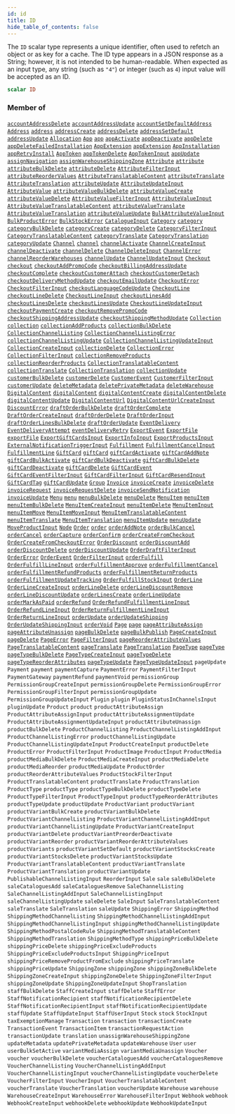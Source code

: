 ```yaml
---
id: id
title: ID
hide_table_of_contents: false
---
```








The `ID` scalar type represents a unique identifier, often used to refetch an object or as key for a cache. The ID type appears in a JSON response as a String; however, it is not intended to be human-readable. When expected as an input type, any string (such as `"4"`) or integer (such as `4`) input value will be accepted as an ID.

```graphql
scalar ID
```




### Member of

[`accountAddressDelete`](../../../developer/api-reference/mutations/account-address-delete)  <Badge class="secondary" text="mutation"/><Bullet />[`accountAddressUpdate`](../../../developer/api-reference/mutations/account-address-update)  <Badge class="secondary" text="mutation"/><Bullet />[`accountSetDefaultAddress`](../../../developer/api-reference/mutations/account-set-default-address)  <Badge class="secondary" text="mutation"/><Bullet />[`Address`](../../../developer/api-reference/objects/address)  <Badge class="secondary" text="object"/><Bullet />[`address`](../../../developer/api-reference/queries/address)  <Badge class="secondary" text="query"/><Bullet />[`addressCreate`](../../../developer/api-reference/mutations/address-create)  <Badge class="secondary" text="mutation"/><Bullet />[`addressDelete`](../../../developer/api-reference/mutations/address-delete)  <Badge class="secondary" text="mutation"/><Bullet />[`addressSetDefault`](../../../developer/api-reference/mutations/address-set-default)  <Badge class="secondary" text="mutation"/><Bullet />[`addressUpdate`](../../../developer/api-reference/mutations/address-update)  <Badge class="secondary" text="mutation"/><Bullet />[`Allocation`](../../../developer/api-reference/objects/allocation)  <Badge class="secondary" text="object"/><Bullet />[`App`](../../../developer/api-reference/objects/app)  <Badge class="secondary" text="object"/><Bullet />[`app`](../../../developer/api-reference/queries/app)  <Badge class="secondary" text="query"/><Bullet />[`appActivate`](../../../developer/api-reference/mutations/app-activate)  <Badge class="secondary" text="mutation"/><Bullet />[`appDeactivate`](../../../developer/api-reference/mutations/app-deactivate)  <Badge class="secondary" text="mutation"/><Bullet />[`appDelete`](../../../developer/api-reference/mutations/app-delete)  <Badge class="secondary" text="mutation"/><Bullet />[`appDeleteFailedInstallation`](../../../developer/api-reference/mutations/app-delete-failed-installation)  <Badge class="secondary" text="mutation"/><Bullet />[`AppExtension`](../../../developer/api-reference/objects/app-extension)  <Badge class="secondary" text="object"/><Bullet />[`appExtension`](../../../developer/api-reference/queries/app-extension)  <Badge class="secondary" text="query"/><Bullet />[`AppInstallation`](../../../developer/api-reference/objects/app-installation)  <Badge class="secondary" text="object"/><Bullet />[`appRetryInstall`](../../../developer/api-reference/mutations/app-retry-install)  <Badge class="secondary" text="mutation"/><Bullet />[`AppToken`](../../../developer/api-reference/objects/app-token)  <Badge class="secondary" text="object"/><Bullet />[`appTokenDelete`](../../../developer/api-reference/mutations/app-token-delete)  <Badge class="secondary" text="mutation"/><Bullet />[`AppTokenInput`](../../../developer/api-reference/inputs/app-token-input)  <Badge class="secondary" text="input"/><Bullet />[`appUpdate`](../../../developer/api-reference/mutations/app-update)  <Badge class="secondary" text="mutation"/><Bullet />[`assignNavigation`](../../../developer/api-reference/mutations/assign-navigation)  <Badge class="secondary" text="mutation"/><Bullet />[`assignWarehouseShippingZone`](../../../developer/api-reference/mutations/assign-warehouse-shipping-zone)  <Badge class="secondary" text="mutation"/><Bullet />[`Attribute`](../../../developer/api-reference/objects/attribute)  <Badge class="secondary" text="object"/><Bullet />[`attribute`](../../../developer/api-reference/queries/attribute)  <Badge class="secondary" text="query"/><Bullet />[`attributeBulkDelete`](../../../developer/api-reference/mutations/attribute-bulk-delete)  <Badge class="secondary" text="mutation"/><Bullet />[`attributeDelete`](../../../developer/api-reference/mutations/attribute-delete)  <Badge class="secondary" text="mutation"/><Bullet />[`AttributeFilterInput`](../../../developer/api-reference/inputs/attribute-filter-input)  <Badge class="secondary" text="input"/><Bullet />[`attributeReorderValues`](../../../developer/api-reference/mutations/attribute-reorder-values)  <Badge class="secondary" text="mutation"/><Bullet />[`AttributeTranslatableContent`](../../../developer/api-reference/objects/attribute-translatable-content)  <Badge class="secondary" text="object"/><Bullet />[`attributeTranslate`](../../../developer/api-reference/mutations/attribute-translate)  <Badge class="secondary" text="mutation"/><Bullet />[`AttributeTranslation`](../../../developer/api-reference/objects/attribute-translation)  <Badge class="secondary" text="object"/><Bullet />[`attributeUpdate`](../../../developer/api-reference/mutations/attribute-update)  <Badge class="secondary" text="mutation"/><Bullet />[`AttributeUpdateInput`](../../../developer/api-reference/inputs/attribute-update-input)  <Badge class="secondary" text="input"/><Bullet />[`AttributeValue`](../../../developer/api-reference/objects/attribute-value)  <Badge class="secondary" text="object"/><Bullet />[`attributeValueBulkDelete`](../../../developer/api-reference/mutations/attribute-value-bulk-delete)  <Badge class="secondary" text="mutation"/><Bullet />[`attributeValueCreate`](../../../developer/api-reference/mutations/attribute-value-create)  <Badge class="secondary" text="mutation"/><Bullet />[`attributeValueDelete`](../../../developer/api-reference/mutations/attribute-value-delete)  <Badge class="secondary" text="mutation"/><Bullet />[`AttributeValueFilterInput`](../../../developer/api-reference/inputs/attribute-value-filter-input)  <Badge class="secondary" text="input"/><Bullet />[`AttributeValueInput`](../../../developer/api-reference/inputs/attribute-value-input)  <Badge class="secondary" text="input"/><Bullet />[`AttributeValueTranslatableContent`](../../../developer/api-reference/objects/attribute-value-translatable-content)  <Badge class="secondary" text="object"/><Bullet />[`attributeValueTranslate`](../../../developer/api-reference/mutations/attribute-value-translate)  <Badge class="secondary" text="mutation"/><Bullet />[`AttributeValueTranslation`](../../../developer/api-reference/objects/attribute-value-translation)  <Badge class="secondary" text="object"/><Bullet />[`attributeValueUpdate`](../../../developer/api-reference/mutations/attribute-value-update)  <Badge class="secondary" text="mutation"/><Bullet />[`BulkAttributeValueInput`](../../../developer/api-reference/inputs/bulk-attribute-value-input)  <Badge class="secondary" text="input"/><Bullet />[`BulkProductError`](../../../developer/api-reference/objects/bulk-product-error)  <Badge class="secondary" text="object"/><Bullet />[`BulkStockError`](../../../developer/api-reference/objects/bulk-stock-error)  <Badge class="secondary" text="object"/><Bullet />[`CatalogueInput`](../../../developer/api-reference/inputs/catalogue-input)  <Badge class="secondary" text="input"/><Bullet />[`Category`](../../../developer/api-reference/objects/category)  <Badge class="secondary" text="object"/><Bullet />[`category`](../../../developer/api-reference/queries/category)  <Badge class="secondary" text="query"/><Bullet />[`categoryBulkDelete`](../../../developer/api-reference/mutations/category-bulk-delete)  <Badge class="secondary" text="mutation"/><Bullet />[`categoryCreate`](../../../developer/api-reference/mutations/category-create)  <Badge class="secondary" text="mutation"/><Bullet />[`categoryDelete`](../../../developer/api-reference/mutations/category-delete)  <Badge class="secondary" text="mutation"/><Bullet />[`CategoryFilterInput`](../../../developer/api-reference/inputs/category-filter-input)  <Badge class="secondary" text="input"/><Bullet />[`CategoryTranslatableContent`](../../../developer/api-reference/objects/category-translatable-content)  <Badge class="secondary" text="object"/><Bullet />[`categoryTranslate`](../../../developer/api-reference/mutations/category-translate)  <Badge class="secondary" text="mutation"/><Bullet />[`CategoryTranslation`](../../../developer/api-reference/objects/category-translation)  <Badge class="secondary" text="object"/><Bullet />[`categoryUpdate`](../../../developer/api-reference/mutations/category-update)  <Badge class="secondary" text="mutation"/><Bullet />[`Channel`](../../../developer/api-reference/objects/channel)  <Badge class="secondary" text="object"/><Bullet />[`channel`](../../../developer/api-reference/queries/channel)  <Badge class="secondary" text="query"/><Bullet />[`channelActivate`](../../../developer/api-reference/mutations/channel-activate)  <Badge class="secondary" text="mutation"/><Bullet />[`ChannelCreateInput`](../../../developer/api-reference/inputs/channel-create-input)  <Badge class="secondary" text="input"/><Bullet />[`channelDeactivate`](../../../developer/api-reference/mutations/channel-deactivate)  <Badge class="secondary" text="mutation"/><Bullet />[`channelDelete`](../../../developer/api-reference/mutations/channel-delete)  <Badge class="secondary" text="mutation"/><Bullet />[`ChannelDeleteInput`](../../../developer/api-reference/inputs/channel-delete-input)  <Badge class="secondary" text="input"/><Bullet />[`ChannelError`](../../../developer/api-reference/objects/channel-error)  <Badge class="secondary" text="object"/><Bullet />[`channelReorderWarehouses`](../../../developer/api-reference/mutations/channel-reorder-warehouses)  <Badge class="secondary" text="mutation"/><Bullet />[`channelUpdate`](../../../developer/api-reference/mutations/channel-update)  <Badge class="secondary" text="mutation"/><Bullet />[`ChannelUpdateInput`](../../../developer/api-reference/inputs/channel-update-input)  <Badge class="secondary" text="input"/><Bullet />[`Checkout`](../../../developer/api-reference/objects/checkout)  <Badge class="secondary" text="object"/><Bullet />[`checkout`](../../../developer/api-reference/queries/checkout)  <Badge class="secondary" text="query"/><Bullet />[`checkoutAddPromoCode`](../../../developer/api-reference/mutations/checkout-add-promo-code)  <Badge class="secondary" text="mutation"/><Bullet />[`checkoutBillingAddressUpdate`](../../../developer/api-reference/mutations/checkout-billing-address-update)  <Badge class="secondary" text="mutation"/><Bullet />[`checkoutComplete`](../../../developer/api-reference/mutations/checkout-complete)  <Badge class="secondary" text="mutation"/><Bullet />[`checkoutCustomerAttach`](../../../developer/api-reference/mutations/checkout-customer-attach)  <Badge class="secondary" text="mutation"/><Bullet />[`checkoutCustomerDetach`](../../../developer/api-reference/mutations/checkout-customer-detach)  <Badge class="secondary" text="mutation"/><Bullet />[`checkoutDeliveryMethodUpdate`](../../../developer/api-reference/mutations/checkout-delivery-method-update)  <Badge class="secondary" text="mutation"/><Bullet />[`checkoutEmailUpdate`](../../../developer/api-reference/mutations/checkout-email-update)  <Badge class="secondary" text="mutation"/><Bullet />[`CheckoutError`](../../../developer/api-reference/objects/checkout-error)  <Badge class="secondary" text="object"/><Bullet />[`CheckoutFilterInput`](../../../developer/api-reference/inputs/checkout-filter-input)  <Badge class="secondary" text="input"/><Bullet />[`checkoutLanguageCodeUpdate`](../../../developer/api-reference/mutations/checkout-language-code-update)  <Badge class="secondary" text="mutation"/><Bullet />[`CheckoutLine`](../../../developer/api-reference/objects/checkout-line)  <Badge class="secondary" text="object"/><Bullet />[`checkoutLineDelete`](../../../developer/api-reference/mutations/checkout-line-delete)  <Badge class="secondary" text="mutation"/><Bullet />[`CheckoutLineInput`](../../../developer/api-reference/inputs/checkout-line-input)  <Badge class="secondary" text="input"/><Bullet />[`checkoutLinesAdd`](../../../developer/api-reference/mutations/checkout-lines-add)  <Badge class="secondary" text="mutation"/><Bullet />[`checkoutLinesDelete`](../../../developer/api-reference/mutations/checkout-lines-delete)  <Badge class="secondary" text="mutation"/><Bullet />[`checkoutLinesUpdate`](../../../developer/api-reference/mutations/checkout-lines-update)  <Badge class="secondary" text="mutation"/><Bullet />[`CheckoutLineUpdateInput`](../../../developer/api-reference/inputs/checkout-line-update-input)  <Badge class="secondary" text="input"/><Bullet />[`checkoutPaymentCreate`](../../../developer/api-reference/mutations/checkout-payment-create)  <Badge class="secondary" text="mutation"/><Bullet />[`checkoutRemovePromoCode`](../../../developer/api-reference/mutations/checkout-remove-promo-code)  <Badge class="secondary" text="mutation"/><Bullet />[`checkoutShippingAddressUpdate`](../../../developer/api-reference/mutations/checkout-shipping-address-update)  <Badge class="secondary" text="mutation"/><Bullet />[`checkoutShippingMethodUpdate`](../../../developer/api-reference/mutations/checkout-shipping-method-update)  <Badge class="secondary" text="mutation"/><Bullet />[`Collection`](../../../developer/api-reference/objects/collection)  <Badge class="secondary" text="object"/><Bullet />[`collection`](../../../developer/api-reference/queries/collection)  <Badge class="secondary" text="query"/><Bullet />[`collectionAddProducts`](../../../developer/api-reference/mutations/collection-add-products)  <Badge class="secondary" text="mutation"/><Bullet />[`collectionBulkDelete`](../../../developer/api-reference/mutations/collection-bulk-delete)  <Badge class="secondary" text="mutation"/><Bullet />[`CollectionChannelListing`](../../../developer/api-reference/objects/collection-channel-listing)  <Badge class="secondary" text="object"/><Bullet />[`CollectionChannelListingError`](../../../developer/api-reference/objects/collection-channel-listing-error)  <Badge class="secondary" text="object"/><Bullet />[`collectionChannelListingUpdate`](../../../developer/api-reference/mutations/collection-channel-listing-update)  <Badge class="secondary" text="mutation"/><Bullet />[`CollectionChannelListingUpdateInput`](../../../developer/api-reference/inputs/collection-channel-listing-update-input)  <Badge class="secondary" text="input"/><Bullet />[`CollectionCreateInput`](../../../developer/api-reference/inputs/collection-create-input)  <Badge class="secondary" text="input"/><Bullet />[`collectionDelete`](../../../developer/api-reference/mutations/collection-delete)  <Badge class="secondary" text="mutation"/><Bullet />[`CollectionError`](../../../developer/api-reference/objects/collection-error)  <Badge class="secondary" text="object"/><Bullet />[`CollectionFilterInput`](../../../developer/api-reference/inputs/collection-filter-input)  <Badge class="secondary" text="input"/><Bullet />[`collectionRemoveProducts`](../../../developer/api-reference/mutations/collection-remove-products)  <Badge class="secondary" text="mutation"/><Bullet />[`collectionReorderProducts`](../../../developer/api-reference/mutations/collection-reorder-products)  <Badge class="secondary" text="mutation"/><Bullet />[`CollectionTranslatableContent`](../../../developer/api-reference/objects/collection-translatable-content)  <Badge class="secondary" text="object"/><Bullet />[`collectionTranslate`](../../../developer/api-reference/mutations/collection-translate)  <Badge class="secondary" text="mutation"/><Bullet />[`CollectionTranslation`](../../../developer/api-reference/objects/collection-translation)  <Badge class="secondary" text="object"/><Bullet />[`collectionUpdate`](../../../developer/api-reference/mutations/collection-update)  <Badge class="secondary" text="mutation"/><Bullet />[`customerBulkDelete`](../../../developer/api-reference/mutations/customer-bulk-delete)  <Badge class="secondary" text="mutation"/><Bullet />[`customerDelete`](../../../developer/api-reference/mutations/customer-delete)  <Badge class="secondary" text="mutation"/><Bullet />[`CustomerEvent`](../../../developer/api-reference/objects/customer-event)  <Badge class="secondary" text="object"/><Bullet />[`CustomerFilterInput`](../../../developer/api-reference/inputs/customer-filter-input)  <Badge class="secondary" text="input"/><Bullet />[`customerUpdate`](../../../developer/api-reference/mutations/customer-update)  <Badge class="secondary" text="mutation"/><Bullet />[`deleteMetadata`](../../../developer/api-reference/mutations/delete-metadata)  <Badge class="secondary" text="mutation"/><Bullet />[`deletePrivateMetadata`](../../../developer/api-reference/mutations/delete-private-metadata)  <Badge class="secondary" text="mutation"/><Bullet />[`deleteWarehouse`](../../../developer/api-reference/mutations/delete-warehouse)  <Badge class="secondary" text="mutation"/><Bullet />[`DigitalContent`](../../../developer/api-reference/objects/digital-content)  <Badge class="secondary" text="object"/><Bullet />[`digitalContent`](../../../developer/api-reference/queries/digital-content)  <Badge class="secondary" text="query"/><Bullet />[`digitalContentCreate`](../../../developer/api-reference/mutations/digital-content-create)  <Badge class="secondary" text="mutation"/><Bullet />[`digitalContentDelete`](../../../developer/api-reference/mutations/digital-content-delete)  <Badge class="secondary" text="mutation"/><Bullet />[`digitalContentUpdate`](../../../developer/api-reference/mutations/digital-content-update)  <Badge class="secondary" text="mutation"/><Bullet />[`DigitalContentUrl`](../../../developer/api-reference/objects/digital-content-url)  <Badge class="secondary" text="object"/><Bullet />[`DigitalContentUrlCreateInput`](../../../developer/api-reference/inputs/digital-content-url-create-input)  <Badge class="secondary" text="input"/><Bullet />[`DiscountError`](../../../developer/api-reference/objects/discount-error)  <Badge class="secondary" text="object"/><Bullet />[`draftOrderBulkDelete`](../../../developer/api-reference/mutations/draft-order-bulk-delete)  <Badge class="secondary" text="mutation"/><Bullet />[`draftOrderComplete`](../../../developer/api-reference/mutations/draft-order-complete)  <Badge class="secondary" text="mutation"/><Bullet />[`DraftOrderCreateInput`](../../../developer/api-reference/inputs/draft-order-create-input)  <Badge class="secondary" text="input"/><Bullet />[`draftOrderDelete`](../../../developer/api-reference/mutations/draft-order-delete)  <Badge class="secondary" text="mutation"/><Bullet />[`DraftOrderInput`](../../../developer/api-reference/inputs/draft-order-input)  <Badge class="secondary" text="input"/><Bullet />[`draftOrderLinesBulkDelete`](../../../developer/api-reference/mutations/draft-order-lines-bulk-delete)  <Badge class="secondary" text="mutation"/><Bullet />[`draftOrderUpdate`](../../../developer/api-reference/mutations/draft-order-update)  <Badge class="secondary" text="mutation"/><Bullet />[`EventDelivery`](../../../developer/api-reference/objects/event-delivery)  <Badge class="secondary" text="object"/><Bullet />[`EventDeliveryAttempt`](../../../developer/api-reference/objects/event-delivery-attempt)  <Badge class="secondary" text="object"/><Bullet />[`eventDeliveryRetry`](../../../developer/api-reference/mutations/event-delivery-retry)  <Badge class="secondary" text="mutation"/><Bullet />[`ExportEvent`](../../../developer/api-reference/objects/export-event)  <Badge class="secondary" text="object"/><Bullet />[`ExportFile`](../../../developer/api-reference/objects/export-file)  <Badge class="secondary" text="object"/><Bullet />[`exportFile`](../../../developer/api-reference/queries/export-file)  <Badge class="secondary" text="query"/><Bullet />[`ExportGiftCardsInput`](../../../developer/api-reference/inputs/export-gift-cards-input)  <Badge class="secondary" text="input"/><Bullet />[`ExportInfoInput`](../../../developer/api-reference/inputs/export-info-input)  <Badge class="secondary" text="input"/><Bullet />[`ExportProductsInput`](../../../developer/api-reference/inputs/export-products-input)  <Badge class="secondary" text="input"/><Bullet />[`ExternalNotificationTriggerInput`](../../../developer/api-reference/inputs/external-notification-trigger-input)  <Badge class="secondary" text="input"/><Bullet />[`Fulfillment`](../../../developer/api-reference/objects/fulfillment)  <Badge class="secondary" text="object"/><Bullet />[`FulfillmentCancelInput`](../../../developer/api-reference/inputs/fulfillment-cancel-input)  <Badge class="secondary" text="input"/><Bullet />[`FulfillmentLine`](../../../developer/api-reference/objects/fulfillment-line)  <Badge class="secondary" text="object"/><Bullet />[`GiftCard`](../../../developer/api-reference/objects/gift-card)  <Badge class="secondary" text="object"/><Bullet />[`giftCard`](../../../developer/api-reference/queries/gift-card)  <Badge class="secondary" text="query"/><Bullet />[`giftCardActivate`](../../../developer/api-reference/mutations/gift-card-activate)  <Badge class="secondary" text="mutation"/><Bullet />[`giftCardAddNote`](../../../developer/api-reference/mutations/gift-card-add-note)  <Badge class="secondary" text="mutation"/><Bullet />[`giftCardBulkActivate`](../../../developer/api-reference/mutations/gift-card-bulk-activate)  <Badge class="secondary" text="mutation"/><Bullet />[`giftCardBulkDeactivate`](../../../developer/api-reference/mutations/gift-card-bulk-deactivate)  <Badge class="secondary" text="mutation"/><Bullet />[`giftCardBulkDelete`](../../../developer/api-reference/mutations/gift-card-bulk-delete)  <Badge class="secondary" text="mutation"/><Bullet />[`giftCardDeactivate`](../../../developer/api-reference/mutations/gift-card-deactivate)  <Badge class="secondary" text="mutation"/><Bullet />[`giftCardDelete`](../../../developer/api-reference/mutations/gift-card-delete)  <Badge class="secondary" text="mutation"/><Bullet />[`GiftCardEvent`](../../../developer/api-reference/objects/gift-card-event)  <Badge class="secondary" text="object"/><Bullet />[`GiftCardEventFilterInput`](../../../developer/api-reference/inputs/gift-card-event-filter-input)  <Badge class="secondary" text="input"/><Bullet />[`GiftCardFilterInput`](../../../developer/api-reference/inputs/gift-card-filter-input)  <Badge class="secondary" text="input"/><Bullet />[`GiftCardResendInput`](../../../developer/api-reference/inputs/gift-card-resend-input)  <Badge class="secondary" text="input"/><Bullet />[`GiftCardTag`](../../../developer/api-reference/objects/gift-card-tag)  <Badge class="secondary" text="object"/><Bullet />[`giftCardUpdate`](../../../developer/api-reference/mutations/gift-card-update)  <Badge class="secondary" text="mutation"/><Bullet />[`Group`](../../../developer/api-reference/objects/group)  <Badge class="secondary" text="object"/><Bullet />[`Invoice`](../../../developer/api-reference/objects/invoice)  <Badge class="secondary" text="object"/><Bullet />[`invoiceCreate`](../../../developer/api-reference/mutations/invoice-create)  <Badge class="secondary" text="mutation"/><Bullet />[`invoiceDelete`](../../../developer/api-reference/mutations/invoice-delete)  <Badge class="secondary" text="mutation"/><Bullet />[`invoiceRequest`](../../../developer/api-reference/mutations/invoice-request)  <Badge class="secondary" text="mutation"/><Bullet />[`invoiceRequestDelete`](../../../developer/api-reference/mutations/invoice-request-delete)  <Badge class="secondary" text="mutation"/><Bullet />[`invoiceSendNotification`](../../../developer/api-reference/mutations/invoice-send-notification)  <Badge class="secondary" text="mutation"/><Bullet />[`invoiceUpdate`](../../../developer/api-reference/mutations/invoice-update)  <Badge class="secondary" text="mutation"/><Bullet />[`Menu`](../../../developer/api-reference/objects/menu)  <Badge class="secondary" text="object"/><Bullet />[`menu`](../../../developer/api-reference/queries/menu)  <Badge class="secondary" text="query"/><Bullet />[`menuBulkDelete`](../../../developer/api-reference/mutations/menu-bulk-delete)  <Badge class="secondary" text="mutation"/><Bullet />[`menuDelete`](../../../developer/api-reference/mutations/menu-delete)  <Badge class="secondary" text="mutation"/><Bullet />[`MenuItem`](../../../developer/api-reference/objects/menu-item)  <Badge class="secondary" text="object"/><Bullet />[`menuItem`](../../../developer/api-reference/queries/menu-item)  <Badge class="secondary" text="query"/><Bullet />[`menuItemBulkDelete`](../../../developer/api-reference/mutations/menu-item-bulk-delete)  <Badge class="secondary" text="mutation"/><Bullet />[`MenuItemCreateInput`](../../../developer/api-reference/inputs/menu-item-create-input)  <Badge class="secondary" text="input"/><Bullet />[`menuItemDelete`](../../../developer/api-reference/mutations/menu-item-delete)  <Badge class="secondary" text="mutation"/><Bullet />[`MenuItemInput`](../../../developer/api-reference/inputs/menu-item-input)  <Badge class="secondary" text="input"/><Bullet />[`menuItemMove`](../../../developer/api-reference/mutations/menu-item-move)  <Badge class="secondary" text="mutation"/><Bullet />[`MenuItemMoveInput`](../../../developer/api-reference/inputs/menu-item-move-input)  <Badge class="secondary" text="input"/><Bullet />[`MenuItemTranslatableContent`](../../../developer/api-reference/objects/menu-item-translatable-content)  <Badge class="secondary" text="object"/><Bullet />[`menuItemTranslate`](../../../developer/api-reference/mutations/menu-item-translate)  <Badge class="secondary" text="mutation"/><Bullet />[`MenuItemTranslation`](../../../developer/api-reference/objects/menu-item-translation)  <Badge class="secondary" text="object"/><Bullet />[`menuItemUpdate`](../../../developer/api-reference/mutations/menu-item-update)  <Badge class="secondary" text="mutation"/><Bullet />[`menuUpdate`](../../../developer/api-reference/mutations/menu-update)  <Badge class="secondary" text="mutation"/><Bullet />[`MoveProductInput`](../../../developer/api-reference/inputs/move-product-input)  <Badge class="secondary" text="input"/><Bullet />[`Node`](../../../developer/api-reference/interfaces/node)  <Badge class="secondary" text="interface"/><Bullet />[`Order`](../../../developer/api-reference/objects/order)  <Badge class="secondary" text="object"/><Bullet />[`order`](../../../developer/api-reference/queries/order)  <Badge class="secondary" text="query"/><Bullet />[`orderAddNote`](../../../developer/api-reference/mutations/order-add-note)  <Badge class="secondary" text="mutation"/><Bullet />[`orderBulkCancel`](../../../developer/api-reference/mutations/order-bulk-cancel)  <Badge class="secondary" text="mutation"/><Bullet />[`orderCancel`](../../../developer/api-reference/mutations/order-cancel)  <Badge class="secondary" text="mutation"/><Bullet />[`orderCapture`](../../../developer/api-reference/mutations/order-capture)  <Badge class="secondary" text="mutation"/><Bullet />[`orderConfirm`](../../../developer/api-reference/mutations/order-confirm)  <Badge class="secondary" text="mutation"/><Bullet />[`orderCreateFromCheckout`](../../../developer/api-reference/mutations/order-create-from-checkout)  <Badge class="secondary" text="mutation"/><Bullet />[`OrderCreateFromCheckoutError`](../../../developer/api-reference/objects/order-create-from-checkout-error)  <Badge class="secondary" text="object"/><Bullet />[`OrderDiscount`](../../../developer/api-reference/objects/order-discount)  <Badge class="secondary" text="object"/><Bullet />[`orderDiscountAdd`](../../../developer/api-reference/mutations/order-discount-add)  <Badge class="secondary" text="mutation"/><Bullet />[`orderDiscountDelete`](../../../developer/api-reference/mutations/order-discount-delete)  <Badge class="secondary" text="mutation"/><Bullet />[`orderDiscountUpdate`](../../../developer/api-reference/mutations/order-discount-update)  <Badge class="secondary" text="mutation"/><Bullet />[`OrderDraftFilterInput`](../../../developer/api-reference/inputs/order-draft-filter-input)  <Badge class="secondary" text="input"/><Bullet />[`OrderError`](../../../developer/api-reference/objects/order-error)  <Badge class="secondary" text="object"/><Bullet />[`OrderEvent`](../../../developer/api-reference/objects/order-event)  <Badge class="secondary" text="object"/><Bullet />[`OrderFilterInput`](../../../developer/api-reference/inputs/order-filter-input)  <Badge class="secondary" text="input"/><Bullet />[`orderFulfill`](../../../developer/api-reference/mutations/order-fulfill)  <Badge class="secondary" text="mutation"/><Bullet />[`OrderFulfillLineInput`](../../../developer/api-reference/inputs/order-fulfill-line-input)  <Badge class="secondary" text="input"/><Bullet />[`orderFulfillmentApprove`](../../../developer/api-reference/mutations/order-fulfillment-approve)  <Badge class="secondary" text="mutation"/><Bullet />[`orderFulfillmentCancel`](../../../developer/api-reference/mutations/order-fulfillment-cancel)  <Badge class="secondary" text="mutation"/><Bullet />[`orderFulfillmentRefundProducts`](../../../developer/api-reference/mutations/order-fulfillment-refund-products)  <Badge class="secondary" text="mutation"/><Bullet />[`orderFulfillmentReturnProducts`](../../../developer/api-reference/mutations/order-fulfillment-return-products)  <Badge class="secondary" text="mutation"/><Bullet />[`orderFulfillmentUpdateTracking`](../../../developer/api-reference/mutations/order-fulfillment-update-tracking)  <Badge class="secondary" text="mutation"/><Bullet />[`OrderFulfillStockInput`](../../../developer/api-reference/inputs/order-fulfill-stock-input)  <Badge class="secondary" text="input"/><Bullet />[`OrderLine`](../../../developer/api-reference/objects/order-line)  <Badge class="secondary" text="object"/><Bullet />[`OrderLineCreateInput`](../../../developer/api-reference/inputs/order-line-create-input)  <Badge class="secondary" text="input"/><Bullet />[`orderLineDelete`](../../../developer/api-reference/mutations/order-line-delete)  <Badge class="secondary" text="mutation"/><Bullet />[`orderLineDiscountRemove`](../../../developer/api-reference/mutations/order-line-discount-remove)  <Badge class="secondary" text="mutation"/><Bullet />[`orderLineDiscountUpdate`](../../../developer/api-reference/mutations/order-line-discount-update)  <Badge class="secondary" text="mutation"/><Bullet />[`orderLinesCreate`](../../../developer/api-reference/mutations/order-lines-create)  <Badge class="secondary" text="mutation"/><Bullet />[`orderLineUpdate`](../../../developer/api-reference/mutations/order-line-update)  <Badge class="secondary" text="mutation"/><Bullet />[`orderMarkAsPaid`](../../../developer/api-reference/mutations/order-mark-as-paid)  <Badge class="secondary" text="mutation"/><Bullet />[`orderRefund`](../../../developer/api-reference/mutations/order-refund)  <Badge class="secondary" text="mutation"/><Bullet />[`OrderRefundFulfillmentLineInput`](../../../developer/api-reference/inputs/order-refund-fulfillment-line-input)  <Badge class="secondary" text="input"/><Bullet />[`OrderRefundLineInput`](../../../developer/api-reference/inputs/order-refund-line-input)  <Badge class="secondary" text="input"/><Bullet />[`OrderReturnFulfillmentLineInput`](../../../developer/api-reference/inputs/order-return-fulfillment-line-input)  <Badge class="secondary" text="input"/><Bullet />[`OrderReturnLineInput`](../../../developer/api-reference/inputs/order-return-line-input)  <Badge class="secondary" text="input"/><Bullet />[`orderUpdate`](../../../developer/api-reference/mutations/order-update)  <Badge class="secondary" text="mutation"/><Bullet />[`orderUpdateShipping`](../../../developer/api-reference/mutations/order-update-shipping)  <Badge class="secondary" text="mutation"/><Bullet />[`OrderUpdateShippingInput`](../../../developer/api-reference/inputs/order-update-shipping-input)  <Badge class="secondary" text="input"/><Bullet />[`orderVoid`](../../../developer/api-reference/mutations/order-void)  <Badge class="secondary" text="mutation"/><Bullet />[`Page`](../../../developer/api-reference/objects/page)  <Badge class="secondary" text="object"/><Bullet />[`page`](../../../developer/api-reference/queries/page)  <Badge class="secondary" text="query"/><Bullet />[`pageAttributeAssign`](../../../developer/api-reference/mutations/page-attribute-assign)  <Badge class="secondary" text="mutation"/><Bullet />[`pageAttributeUnassign`](../../../developer/api-reference/mutations/page-attribute-unassign)  <Badge class="secondary" text="mutation"/><Bullet />[`pageBulkDelete`](../../../developer/api-reference/mutations/page-bulk-delete)  <Badge class="secondary" text="mutation"/><Bullet />[`pageBulkPublish`](../../../developer/api-reference/mutations/page-bulk-publish)  <Badge class="secondary" text="mutation"/><Bullet />[`PageCreateInput`](../../../developer/api-reference/inputs/page-create-input)  <Badge class="secondary" text="input"/><Bullet />[`pageDelete`](../../../developer/api-reference/mutations/page-delete)  <Badge class="secondary" text="mutation"/><Bullet />[`PageError`](../../../developer/api-reference/objects/page-error)  <Badge class="secondary" text="object"/><Bullet />[`PageFilterInput`](../../../developer/api-reference/inputs/page-filter-input)  <Badge class="secondary" text="input"/><Bullet />[`pageReorderAttributeValues`](../../../developer/api-reference/mutations/page-reorder-attribute-values)  <Badge class="secondary" text="mutation"/><Bullet />[`PageTranslatableContent`](../../../developer/api-reference/objects/page-translatable-content)  <Badge class="secondary" text="object"/><Bullet />[`pageTranslate`](../../../developer/api-reference/mutations/page-translate)  <Badge class="secondary" text="mutation"/><Bullet />[`PageTranslation`](../../../developer/api-reference/objects/page-translation)  <Badge class="secondary" text="object"/><Bullet />[`PageType`](../../../developer/api-reference/objects/page-type)  <Badge class="secondary" text="object"/><Bullet />[`pageType`](../../../developer/api-reference/queries/page-type)  <Badge class="secondary" text="query"/><Bullet />[`pageTypeBulkDelete`](../../../developer/api-reference/mutations/page-type-bulk-delete)  <Badge class="secondary" text="mutation"/><Bullet />[`PageTypeCreateInput`](../../../developer/api-reference/inputs/page-type-create-input)  <Badge class="secondary" text="input"/><Bullet />[`pageTypeDelete`](../../../developer/api-reference/mutations/page-type-delete)  <Badge class="secondary" text="mutation"/><Bullet />[`pageTypeReorderAttributes`](../../../developer/api-reference/mutations/page-type-reorder-attributes)  <Badge class="secondary" text="mutation"/><Bullet />[`pageTypeUpdate`](../../../developer/api-reference/mutations/page-type-update)  <Badge class="secondary" text="mutation"/><Bullet />[`PageTypeUpdateInput`](../../../developer/api-reference/inputs/page-type-update-input)  <Badge class="secondary" text="input"/><Bullet />[`pageUpdate`](../../../developer/api-reference/mutations/page-update)  <Badge class="secondary" text="mutation"/><Bullet />[`Payment`](../../../developer/api-reference/objects/payment)  <Badge class="secondary" text="object"/><Bullet />[`payment`](../../../developer/api-reference/queries/payment)  <Badge class="secondary" text="query"/><Bullet />[`paymentCapture`](../../../developer/api-reference/mutations/payment-capture)  <Badge class="secondary" text="mutation"/><Bullet />[`PaymentError`](../../../developer/api-reference/objects/payment-error)  <Badge class="secondary" text="object"/><Bullet />[`PaymentFilterInput`](../../../developer/api-reference/inputs/payment-filter-input)  <Badge class="secondary" text="input"/><Bullet />[`PaymentGateway`](../../../developer/api-reference/objects/payment-gateway)  <Badge class="secondary" text="object"/><Bullet />[`paymentRefund`](../../../developer/api-reference/mutations/payment-refund)  <Badge class="secondary" text="mutation"/><Bullet />[`paymentVoid`](../../../developer/api-reference/mutations/payment-void)  <Badge class="secondary" text="mutation"/><Bullet />[`permissionGroup`](../../../developer/api-reference/queries/permission-group)  <Badge class="secondary" text="query"/><Bullet />[`PermissionGroupCreateInput`](../../../developer/api-reference/inputs/permission-group-create-input)  <Badge class="secondary" text="input"/><Bullet />[`permissionGroupDelete`](../../../developer/api-reference/mutations/permission-group-delete)  <Badge class="secondary" text="mutation"/><Bullet />[`PermissionGroupError`](../../../developer/api-reference/objects/permission-group-error)  <Badge class="secondary" text="object"/><Bullet />[`PermissionGroupFilterInput`](../../../developer/api-reference/inputs/permission-group-filter-input)  <Badge class="secondary" text="input"/><Bullet />[`permissionGroupUpdate`](../../../developer/api-reference/mutations/permission-group-update)  <Badge class="secondary" text="mutation"/><Bullet />[`PermissionGroupUpdateInput`](../../../developer/api-reference/inputs/permission-group-update-input)  <Badge class="secondary" text="input"/><Bullet />[`Plugin`](../../../developer/api-reference/objects/plugin)  <Badge class="secondary" text="object"/><Bullet />[`plugin`](../../../developer/api-reference/queries/plugin)  <Badge class="secondary" text="query"/><Bullet />[`PluginStatusInChannelsInput`](../../../developer/api-reference/inputs/plugin-status-in-channels-input)  <Badge class="secondary" text="input"/><Bullet />[`pluginUpdate`](../../../developer/api-reference/mutations/plugin-update)  <Badge class="secondary" text="mutation"/><Bullet />[`Product`](../../../developer/api-reference/objects/product)  <Badge class="secondary" text="object"/><Bullet />[`product`](../../../developer/api-reference/queries/product)  <Badge class="secondary" text="query"/><Bullet />[`productAttributeAssign`](../../../developer/api-reference/mutations/product-attribute-assign)  <Badge class="secondary" text="mutation"/><Bullet />[`ProductAttributeAssignInput`](../../../developer/api-reference/inputs/product-attribute-assign-input)  <Badge class="secondary" text="input"/><Bullet />[`productAttributeAssignmentUpdate`](../../../developer/api-reference/mutations/product-attribute-assignment-update)  <Badge class="secondary" text="mutation"/><Bullet />[`ProductAttributeAssignmentUpdateInput`](../../../developer/api-reference/inputs/product-attribute-assignment-update-input)  <Badge class="secondary" text="input"/><Bullet />[`productAttributeUnassign`](../../../developer/api-reference/mutations/product-attribute-unassign)  <Badge class="secondary" text="mutation"/><Bullet />[`productBulkDelete`](../../../developer/api-reference/mutations/product-bulk-delete)  <Badge class="secondary" text="mutation"/><Bullet />[`ProductChannelListing`](../../../developer/api-reference/objects/product-channel-listing)  <Badge class="secondary" text="object"/><Bullet />[`ProductChannelListingAddInput`](../../../developer/api-reference/inputs/product-channel-listing-add-input)  <Badge class="secondary" text="input"/><Bullet />[`ProductChannelListingError`](../../../developer/api-reference/objects/product-channel-listing-error)  <Badge class="secondary" text="object"/><Bullet />[`productChannelListingUpdate`](../../../developer/api-reference/mutations/product-channel-listing-update)  <Badge class="secondary" text="mutation"/><Bullet />[`ProductChannelListingUpdateInput`](../../../developer/api-reference/inputs/product-channel-listing-update-input)  <Badge class="secondary" text="input"/><Bullet />[`ProductCreateInput`](../../../developer/api-reference/inputs/product-create-input)  <Badge class="secondary" text="input"/><Bullet />[`productDelete`](../../../developer/api-reference/mutations/product-delete)  <Badge class="secondary" text="mutation"/><Bullet />[`ProductError`](../../../developer/api-reference/objects/product-error)  <Badge class="secondary" text="object"/><Bullet />[`ProductFilterInput`](../../../developer/api-reference/inputs/product-filter-input)  <Badge class="secondary" text="input"/><Bullet />[`ProductImage`](../../../developer/api-reference/objects/product-image)  <Badge class="secondary" text="object"/><Bullet />[`ProductInput`](../../../developer/api-reference/inputs/product-input)  <Badge class="secondary" text="input"/><Bullet />[`ProductMedia`](../../../developer/api-reference/objects/product-media)  <Badge class="secondary" text="object"/><Bullet />[`productMediaBulkDelete`](../../../developer/api-reference/mutations/product-media-bulk-delete)  <Badge class="secondary" text="mutation"/><Bullet />[`ProductMediaCreateInput`](../../../developer/api-reference/inputs/product-media-create-input)  <Badge class="secondary" text="input"/><Bullet />[`productMediaDelete`](../../../developer/api-reference/mutations/product-media-delete)  <Badge class="secondary" text="mutation"/><Bullet />[`productMediaReorder`](../../../developer/api-reference/mutations/product-media-reorder)  <Badge class="secondary" text="mutation"/><Bullet />[`productMediaUpdate`](../../../developer/api-reference/mutations/product-media-update)  <Badge class="secondary" text="mutation"/><Bullet />[`ProductOrder`](../../../developer/api-reference/inputs/product-order)  <Badge class="secondary" text="input"/><Bullet />[`productReorderAttributeValues`](../../../developer/api-reference/mutations/product-reorder-attribute-values)  <Badge class="secondary" text="mutation"/><Bullet />[`ProductStockFilterInput`](../../../developer/api-reference/inputs/product-stock-filter-input)  <Badge class="secondary" text="input"/><Bullet />[`ProductTranslatableContent`](../../../developer/api-reference/objects/product-translatable-content)  <Badge class="secondary" text="object"/><Bullet />[`productTranslate`](../../../developer/api-reference/mutations/product-translate)  <Badge class="secondary" text="mutation"/><Bullet />[`ProductTranslation`](../../../developer/api-reference/objects/product-translation)  <Badge class="secondary" text="object"/><Bullet />[`ProductType`](../../../developer/api-reference/objects/product-type)  <Badge class="secondary" text="object"/><Bullet />[`productType`](../../../developer/api-reference/queries/product-type)  <Badge class="secondary" text="query"/><Bullet />[`productTypeBulkDelete`](../../../developer/api-reference/mutations/product-type-bulk-delete)  <Badge class="secondary" text="mutation"/><Bullet />[`productTypeDelete`](../../../developer/api-reference/mutations/product-type-delete)  <Badge class="secondary" text="mutation"/><Bullet />[`ProductTypeFilterInput`](../../../developer/api-reference/inputs/product-type-filter-input)  <Badge class="secondary" text="input"/><Bullet />[`ProductTypeInput`](../../../developer/api-reference/inputs/product-type-input)  <Badge class="secondary" text="input"/><Bullet />[`productTypeReorderAttributes`](../../../developer/api-reference/mutations/product-type-reorder-attributes)  <Badge class="secondary" text="mutation"/><Bullet />[`productTypeUpdate`](../../../developer/api-reference/mutations/product-type-update)  <Badge class="secondary" text="mutation"/><Bullet />[`productUpdate`](../../../developer/api-reference/mutations/product-update)  <Badge class="secondary" text="mutation"/><Bullet />[`ProductVariant`](../../../developer/api-reference/objects/product-variant)  <Badge class="secondary" text="object"/><Bullet />[`productVariant`](../../../developer/api-reference/queries/product-variant)  <Badge class="secondary" text="query"/><Bullet />[`productVariantBulkCreate`](../../../developer/api-reference/mutations/product-variant-bulk-create)  <Badge class="secondary" text="mutation"/><Bullet />[`productVariantBulkDelete`](../../../developer/api-reference/mutations/product-variant-bulk-delete)  <Badge class="secondary" text="mutation"/><Bullet />[`ProductVariantChannelListing`](../../../developer/api-reference/objects/product-variant-channel-listing)  <Badge class="secondary" text="object"/><Bullet />[`ProductVariantChannelListingAddInput`](../../../developer/api-reference/inputs/product-variant-channel-listing-add-input)  <Badge class="secondary" text="input"/><Bullet />[`productVariantChannelListingUpdate`](../../../developer/api-reference/mutations/product-variant-channel-listing-update)  <Badge class="secondary" text="mutation"/><Bullet />[`ProductVariantCreateInput`](../../../developer/api-reference/inputs/product-variant-create-input)  <Badge class="secondary" text="input"/><Bullet />[`productVariantDelete`](../../../developer/api-reference/mutations/product-variant-delete)  <Badge class="secondary" text="mutation"/><Bullet />[`productVariantPreorderDeactivate`](../../../developer/api-reference/mutations/product-variant-preorder-deactivate)  <Badge class="secondary" text="mutation"/><Bullet />[`productVariantReorder`](../../../developer/api-reference/mutations/product-variant-reorder)  <Badge class="secondary" text="mutation"/><Bullet />[`productVariantReorderAttributeValues`](../../../developer/api-reference/mutations/product-variant-reorder-attribute-values)  <Badge class="secondary" text="mutation"/><Bullet />[`productVariants`](../../../developer/api-reference/queries/product-variants)  <Badge class="secondary" text="query"/><Bullet />[`productVariantSetDefault`](../../../developer/api-reference/mutations/product-variant-set-default)  <Badge class="secondary" text="mutation"/><Bullet />[`productVariantStocksCreate`](../../../developer/api-reference/mutations/product-variant-stocks-create)  <Badge class="secondary" text="mutation"/><Bullet />[`productVariantStocksDelete`](../../../developer/api-reference/mutations/product-variant-stocks-delete)  <Badge class="secondary" text="mutation"/><Bullet />[`productVariantStocksUpdate`](../../../developer/api-reference/mutations/product-variant-stocks-update)  <Badge class="secondary" text="mutation"/><Bullet />[`ProductVariantTranslatableContent`](../../../developer/api-reference/objects/product-variant-translatable-content)  <Badge class="secondary" text="object"/><Bullet />[`productVariantTranslate`](../../../developer/api-reference/mutations/product-variant-translate)  <Badge class="secondary" text="mutation"/><Bullet />[`ProductVariantTranslation`](../../../developer/api-reference/objects/product-variant-translation)  <Badge class="secondary" text="object"/><Bullet />[`productVariantUpdate`](../../../developer/api-reference/mutations/product-variant-update)  <Badge class="secondary" text="mutation"/><Bullet />[`PublishableChannelListingInput`](../../../developer/api-reference/inputs/publishable-channel-listing-input)  <Badge class="secondary" text="input"/><Bullet />[`ReorderInput`](../../../developer/api-reference/inputs/reorder-input)  <Badge class="secondary" text="input"/><Bullet />[`Sale`](../../../developer/api-reference/objects/sale)  <Badge class="secondary" text="object"/><Bullet />[`sale`](../../../developer/api-reference/queries/sale)  <Badge class="secondary" text="query"/><Bullet />[`saleBulkDelete`](../../../developer/api-reference/mutations/sale-bulk-delete)  <Badge class="secondary" text="mutation"/><Bullet />[`saleCataloguesAdd`](../../../developer/api-reference/mutations/sale-catalogues-add)  <Badge class="secondary" text="mutation"/><Bullet />[`saleCataloguesRemove`](../../../developer/api-reference/mutations/sale-catalogues-remove)  <Badge class="secondary" text="mutation"/><Bullet />[`SaleChannelListing`](../../../developer/api-reference/objects/sale-channel-listing)  <Badge class="secondary" text="object"/><Bullet />[`SaleChannelListingAddInput`](../../../developer/api-reference/inputs/sale-channel-listing-add-input)  <Badge class="secondary" text="input"/><Bullet />[`SaleChannelListingInput`](../../../developer/api-reference/inputs/sale-channel-listing-input)  <Badge class="secondary" text="input"/><Bullet />[`saleChannelListingUpdate`](../../../developer/api-reference/mutations/sale-channel-listing-update)  <Badge class="secondary" text="mutation"/><Bullet />[`saleDelete`](../../../developer/api-reference/mutations/sale-delete)  <Badge class="secondary" text="mutation"/><Bullet />[`SaleInput`](../../../developer/api-reference/inputs/sale-input)  <Badge class="secondary" text="input"/><Bullet />[`SaleTranslatableContent`](../../../developer/api-reference/objects/sale-translatable-content)  <Badge class="secondary" text="object"/><Bullet />[`saleTranslate`](../../../developer/api-reference/mutations/sale-translate)  <Badge class="secondary" text="mutation"/><Bullet />[`SaleTranslation`](../../../developer/api-reference/objects/sale-translation)  <Badge class="secondary" text="object"/><Bullet />[`saleUpdate`](../../../developer/api-reference/mutations/sale-update)  <Badge class="secondary" text="mutation"/><Bullet />[`ShippingError`](../../../developer/api-reference/objects/shipping-error)  <Badge class="secondary" text="object"/><Bullet />[`ShippingMethod`](../../../developer/api-reference/objects/shipping-method)  <Badge class="secondary" text="object"/><Bullet />[`ShippingMethodChannelListing`](../../../developer/api-reference/objects/shipping-method-channel-listing)  <Badge class="secondary" text="object"/><Bullet />[`ShippingMethodChannelListingAddInput`](../../../developer/api-reference/inputs/shipping-method-channel-listing-add-input)  <Badge class="secondary" text="input"/><Bullet />[`ShippingMethodChannelListingInput`](../../../developer/api-reference/inputs/shipping-method-channel-listing-input)  <Badge class="secondary" text="input"/><Bullet />[`shippingMethodChannelListingUpdate`](../../../developer/api-reference/mutations/shipping-method-channel-listing-update)  <Badge class="secondary" text="mutation"/><Bullet />[`ShippingMethodPostalCodeRule`](../../../developer/api-reference/objects/shipping-method-postal-code-rule)  <Badge class="secondary" text="object"/><Bullet />[`ShippingMethodTranslatableContent`](../../../developer/api-reference/objects/shipping-method-translatable-content)  <Badge class="secondary" text="object"/><Bullet />[`ShippingMethodTranslation`](../../../developer/api-reference/objects/shipping-method-translation)  <Badge class="secondary" text="object"/><Bullet />[`ShippingMethodType`](../../../developer/api-reference/objects/shipping-method-type)  <Badge class="secondary" text="object"/><Bullet />[`shippingPriceBulkDelete`](../../../developer/api-reference/mutations/shipping-price-bulk-delete)  <Badge class="secondary" text="mutation"/><Bullet />[`shippingPriceDelete`](../../../developer/api-reference/mutations/shipping-price-delete)  <Badge class="secondary" text="mutation"/><Bullet />[`shippingPriceExcludeProducts`](../../../developer/api-reference/mutations/shipping-price-exclude-products)  <Badge class="secondary" text="mutation"/><Bullet />[`ShippingPriceExcludeProductsInput`](../../../developer/api-reference/inputs/shipping-price-exclude-products-input)  <Badge class="secondary" text="input"/><Bullet />[`ShippingPriceInput`](../../../developer/api-reference/inputs/shipping-price-input)  <Badge class="secondary" text="input"/><Bullet />[`shippingPriceRemoveProductFromExclude`](../../../developer/api-reference/mutations/shipping-price-remove-product-from-exclude)  <Badge class="secondary" text="mutation"/><Bullet />[`shippingPriceTranslate`](../../../developer/api-reference/mutations/shipping-price-translate)  <Badge class="secondary" text="mutation"/><Bullet />[`shippingPriceUpdate`](../../../developer/api-reference/mutations/shipping-price-update)  <Badge class="secondary" text="mutation"/><Bullet />[`ShippingZone`](../../../developer/api-reference/objects/shipping-zone)  <Badge class="secondary" text="object"/><Bullet />[`shippingZone`](../../../developer/api-reference/queries/shipping-zone)  <Badge class="secondary" text="query"/><Bullet />[`shippingZoneBulkDelete`](../../../developer/api-reference/mutations/shipping-zone-bulk-delete)  <Badge class="secondary" text="mutation"/><Bullet />[`ShippingZoneCreateInput`](../../../developer/api-reference/inputs/shipping-zone-create-input)  <Badge class="secondary" text="input"/><Bullet />[`shippingZoneDelete`](../../../developer/api-reference/mutations/shipping-zone-delete)  <Badge class="secondary" text="mutation"/><Bullet />[`ShippingZoneFilterInput`](../../../developer/api-reference/inputs/shipping-zone-filter-input)  <Badge class="secondary" text="input"/><Bullet />[`shippingZoneUpdate`](../../../developer/api-reference/mutations/shipping-zone-update)  <Badge class="secondary" text="mutation"/><Bullet />[`ShippingZoneUpdateInput`](../../../developer/api-reference/inputs/shipping-zone-update-input)  <Badge class="secondary" text="input"/><Bullet />[`ShopTranslation`](../../../developer/api-reference/objects/shop-translation)  <Badge class="secondary" text="object"/><Bullet />[`staffBulkDelete`](../../../developer/api-reference/mutations/staff-bulk-delete)  <Badge class="secondary" text="mutation"/><Bullet />[`StaffCreateInput`](../../../developer/api-reference/inputs/staff-create-input)  <Badge class="secondary" text="input"/><Bullet />[`staffDelete`](../../../developer/api-reference/mutations/staff-delete)  <Badge class="secondary" text="mutation"/><Bullet />[`StaffError`](../../../developer/api-reference/objects/staff-error)  <Badge class="secondary" text="object"/><Bullet />[`StaffNotificationRecipient`](../../../developer/api-reference/objects/staff-notification-recipient)  <Badge class="secondary" text="object"/><Bullet />[`staffNotificationRecipientDelete`](../../../developer/api-reference/mutations/staff-notification-recipient-delete)  <Badge class="secondary" text="mutation"/><Bullet />[`StaffNotificationRecipientInput`](../../../developer/api-reference/inputs/staff-notification-recipient-input)  <Badge class="secondary" text="input"/><Bullet />[`staffNotificationRecipientUpdate`](../../../developer/api-reference/mutations/staff-notification-recipient-update)  <Badge class="secondary" text="mutation"/><Bullet />[`staffUpdate`](../../../developer/api-reference/mutations/staff-update)  <Badge class="secondary" text="mutation"/><Bullet />[`StaffUpdateInput`](../../../developer/api-reference/inputs/staff-update-input)  <Badge class="secondary" text="input"/><Bullet />[`StaffUserInput`](../../../developer/api-reference/inputs/staff-user-input)  <Badge class="secondary" text="input"/><Bullet />[`Stock`](../../../developer/api-reference/objects/stock)  <Badge class="secondary" text="object"/><Bullet />[`stock`](../../../developer/api-reference/queries/stock)  <Badge class="secondary" text="query"/><Bullet />[`StockInput`](../../../developer/api-reference/inputs/stock-input)  <Badge class="secondary" text="input"/><Bullet />[`taxExemptionManage`](../../../developer/api-reference/mutations/tax-exemption-manage)  <Badge class="secondary" text="mutation"/><Bullet />[`Transaction`](../../../developer/api-reference/objects/transaction)  <Badge class="secondary" text="object"/><Bullet />[`transaction`](../../../developer/api-reference/queries/transaction)  <Badge class="secondary" text="query"/><Bullet />[`transactionCreate`](../../../developer/api-reference/mutations/transaction-create)  <Badge class="secondary" text="mutation"/><Bullet />[`TransactionEvent`](../../../developer/api-reference/objects/transaction-event)  <Badge class="secondary" text="object"/><Bullet />[`TransactionItem`](../../../developer/api-reference/objects/transaction-item)  <Badge class="secondary" text="object"/><Bullet />[`transactionRequestAction`](../../../developer/api-reference/mutations/transaction-request-action)  <Badge class="secondary" text="mutation"/><Bullet />[`transactionUpdate`](../../../developer/api-reference/mutations/transaction-update)  <Badge class="secondary" text="mutation"/><Bullet />[`translation`](../../../developer/api-reference/queries/translation)  <Badge class="secondary" text="query"/><Bullet />[`unassignWarehouseShippingZone`](../../../developer/api-reference/mutations/unassign-warehouse-shipping-zone)  <Badge class="secondary" text="mutation"/><Bullet />[`updateMetadata`](../../../developer/api-reference/mutations/update-metadata)  <Badge class="secondary" text="mutation"/><Bullet />[`updatePrivateMetadata`](../../../developer/api-reference/mutations/update-private-metadata)  <Badge class="secondary" text="mutation"/><Bullet />[`updateWarehouse`](../../../developer/api-reference/mutations/update-warehouse)  <Badge class="secondary" text="mutation"/><Bullet />[`User`](../../../developer/api-reference/objects/user)  <Badge class="secondary" text="object"/><Bullet />[`user`](../../../developer/api-reference/queries/user)  <Badge class="secondary" text="query"/><Bullet />[`userBulkSetActive`](../../../developer/api-reference/mutations/user-bulk-set-active)  <Badge class="secondary" text="mutation"/><Bullet />[`variantMediaAssign`](../../../developer/api-reference/mutations/variant-media-assign)  <Badge class="secondary" text="mutation"/><Bullet />[`variantMediaUnassign`](../../../developer/api-reference/mutations/variant-media-unassign)  <Badge class="secondary" text="mutation"/><Bullet />[`Voucher`](../../../developer/api-reference/objects/voucher)  <Badge class="secondary" text="object"/><Bullet />[`voucher`](../../../developer/api-reference/queries/voucher)  <Badge class="secondary" text="query"/><Bullet />[`voucherBulkDelete`](../../../developer/api-reference/mutations/voucher-bulk-delete)  <Badge class="secondary" text="mutation"/><Bullet />[`voucherCataloguesAdd`](../../../developer/api-reference/mutations/voucher-catalogues-add)  <Badge class="secondary" text="mutation"/><Bullet />[`voucherCataloguesRemove`](../../../developer/api-reference/mutations/voucher-catalogues-remove)  <Badge class="secondary" text="mutation"/><Bullet />[`VoucherChannelListing`](../../../developer/api-reference/objects/voucher-channel-listing)  <Badge class="secondary" text="object"/><Bullet />[`VoucherChannelListingAddInput`](../../../developer/api-reference/inputs/voucher-channel-listing-add-input)  <Badge class="secondary" text="input"/><Bullet />[`VoucherChannelListingInput`](../../../developer/api-reference/inputs/voucher-channel-listing-input)  <Badge class="secondary" text="input"/><Bullet />[`voucherChannelListingUpdate`](../../../developer/api-reference/mutations/voucher-channel-listing-update)  <Badge class="secondary" text="mutation"/><Bullet />[`voucherDelete`](../../../developer/api-reference/mutations/voucher-delete)  <Badge class="secondary" text="mutation"/><Bullet />[`VoucherFilterInput`](../../../developer/api-reference/inputs/voucher-filter-input)  <Badge class="secondary" text="input"/><Bullet />[`VoucherInput`](../../../developer/api-reference/inputs/voucher-input)  <Badge class="secondary" text="input"/><Bullet />[`VoucherTranslatableContent`](../../../developer/api-reference/objects/voucher-translatable-content)  <Badge class="secondary" text="object"/><Bullet />[`voucherTranslate`](../../../developer/api-reference/mutations/voucher-translate)  <Badge class="secondary" text="mutation"/><Bullet />[`VoucherTranslation`](../../../developer/api-reference/objects/voucher-translation)  <Badge class="secondary" text="object"/><Bullet />[`voucherUpdate`](../../../developer/api-reference/mutations/voucher-update)  <Badge class="secondary" text="mutation"/><Bullet />[`Warehouse`](../../../developer/api-reference/objects/warehouse)  <Badge class="secondary" text="object"/><Bullet />[`warehouse`](../../../developer/api-reference/queries/warehouse)  <Badge class="secondary" text="query"/><Bullet />[`WarehouseCreateInput`](../../../developer/api-reference/inputs/warehouse-create-input)  <Badge class="secondary" text="input"/><Bullet />[`WarehouseError`](../../../developer/api-reference/objects/warehouse-error)  <Badge class="secondary" text="object"/><Bullet />[`WarehouseFilterInput`](../../../developer/api-reference/inputs/warehouse-filter-input)  <Badge class="secondary" text="input"/><Bullet />[`Webhook`](../../../developer/api-reference/objects/webhook)  <Badge class="secondary" text="object"/><Bullet />[`webhook`](../../../developer/api-reference/queries/webhook)  <Badge class="secondary" text="query"/><Bullet />[`WebhookCreateInput`](../../../developer/api-reference/inputs/webhook-create-input)  <Badge class="secondary" text="input"/><Bullet />[`webhookDelete`](../../../developer/api-reference/mutations/webhook-delete)  <Badge class="secondary" text="mutation"/><Bullet />[`webhookUpdate`](../../../developer/api-reference/mutations/webhook-update)  <Badge class="secondary" text="mutation"/><Bullet />[`WebhookUpdateInput`](../../../developer/api-reference/inputs/webhook-update-input)  <Badge class="secondary" text="input"/>



